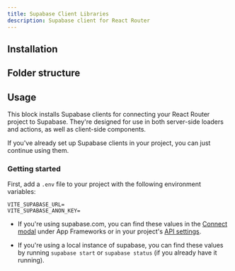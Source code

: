 ```yaml
---
title: Supabase Client Libraries
description: Supabase client for React Router
---
```


## Installation

<BlockItem name="supabase-client-react-router" description="Supabase Client for React Router" />

## Folder structure

<RegistryBlock itemName="supabase-client-react-router" />

## Usage

This block installs Supabase clients for connecting your React Router project to Supabase. They're designed for use in both server-side loaders and actions, as well as client-side components.

If you've already set up Supabase clients in your project, you can just continue using them.

### Getting started

First, add a `.env` file to your project with the following environment variables:

```env
VITE_SUPABASE_URL=
VITE_SUPABASE_ANON_KEY=
```

- If you're using supabase.com, you can find these values in the [Connect modal](https://supabase.com/dashboard/project/_?showConnect=true) under App Frameworks or in your project's [API settings](https://supabase.com/dashboard/project/_/settings/api).

- If you're using a local instance of supabase, you can find these values by running `supabase start` or `supabase status` (if you already have it running).
